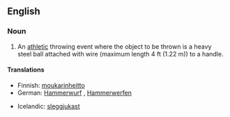 ==English==

===Noun===
{{en-noun|-|sg=[[hammer]] [[throw]]}}

# An [[athletic]] throwing event where the object to be thrown is a heavy steel ball attached with wire (maximum length 4 ft (1.22 m)) to a handle.

====Translations====
{{trans-top}}
*Finnish: [[moukarinheitto]]
*German: [[Hammerwurf]] {{m}}, [[Hammerwerfen]] {{n}}
{{trans-mid}}
*Icelandic: [[sleggjukast]] {{n}}
{{trans-bottom}}